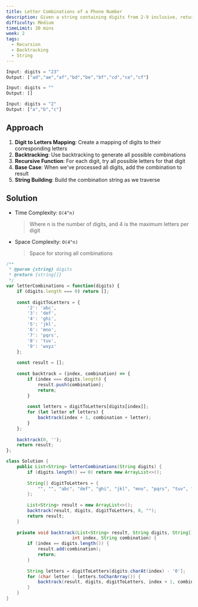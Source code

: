 ```yaml
---
title: Letter Combinations of a Phone Number
description: Given a string containing digits from 2-9 inclusive, return all possible letter combinations that the number could represent. Return the answer in any order.
difficulty: Medium
timeLimit: 30 mins
week: 2
tags:
  - Recursion
  - Backtracking
  - String
---
```


```js title="Example"
Input: digits = "23"
Output: ["ad","ae","af","bd","be","bf","cd","ce","cf"]

Input: digits = ""
Output: []

Input: digits = "2"
Output: ["a","b","c"]
```

## Approach

1. **Digit to Letters Mapping**: Create a mapping of digits to their corresponding letters
2. **Backtracking**: Use backtracking to generate all possible combinations
3. **Recursive Function**: For each digit, try all possible letters for that digit
4. **Base Case**: When we've processed all digits, add the combination to result
5. **String Building**: Build the combination string as we traverse

## Solution

- Time Complexity: `O(4^n)`
  > Where n is the number of digits, and 4 is the maximum letters per digit
- Space Complexity: `O(4^n)`
  > Space for storing all combinations

```js tab="JavaScript"
/**
 * @param {string} digits
 * @return {string[]}
 */
var letterCombinations = function(digits) {
    if (digits.length === 0) return [];
    
    const digitToLetters = {
        '2': 'abc',
        '3': 'def',
        '4': 'ghi',
        '5': 'jkl',
        '6': 'mno',
        '7': 'pqrs',
        '8': 'tuv',
        '9': 'wxyz'
    };
    
    const result = [];
    
    const backtrack = (index, combination) => {
        if (index === digits.length) {
            result.push(combination);
            return;
        }
        
        const letters = digitToLetters[digits[index]];
        for (let letter of letters) {
            backtrack(index + 1, combination + letter);
        }
    };
    
    backtrack(0, '');
    return result;
};
```

```java tab="Java"
class Solution {
    public List<String> letterCombinations(String digits) {
        if (digits.length() == 0) return new ArrayList<>();
        
        String[] digitToLetters = {
            "", "", "abc", "def", "ghi", "jkl", "mno", "pqrs", "tuv", "wxyz"
        };
        
        List<String> result = new ArrayList<>();
        backtrack(result, digits, digitToLetters, 0, "");
        return result;
    }
    
    private void backtrack(List<String> result, String digits, String[] digitToLetters, 
                         int index, String combination) {
        if (index == digits.length()) {
            result.add(combination);
            return;
        }
        
        String letters = digitToLetters[digits.charAt(index) - '0'];
        for (char letter : letters.toCharArray()) {
            backtrack(result, digits, digitToLetters, index + 1, combination + letter);
        }
    }
}
```
